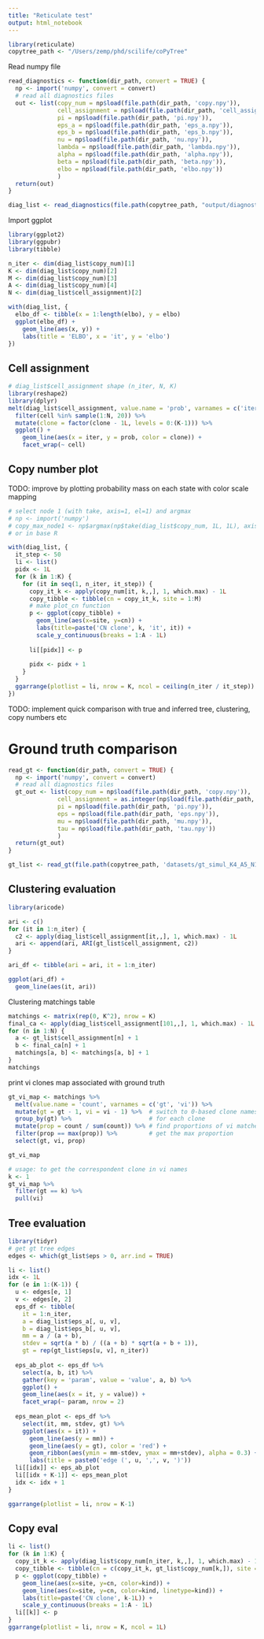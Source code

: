 ```yaml
---
title: "Reticulate test"
output: html_notebook
---
```


```r
library(reticulate)
copytree_path <- "/Users/zemp/phd/scilife/coPyTree"
```

Read numpy file

```r
read_diagnostics <- function(dir_path, convert = TRUE) {
  np <- import('numpy', convert = convert)
  # read all diagnostics files
  out <- list(copy_num = np$load(file.path(dir_path, 'copy.npy')),
              cell_assignment = np$load(file.path(dir_path, 'cell_assignment.npy')),
              pi = np$load(file.path(dir_path, 'pi.npy')),
              eps_a = np$load(file.path(dir_path, 'eps_a.npy')),
              eps_b = np$load(file.path(dir_path, 'eps_b.npy')),
              nu = np$load(file.path(dir_path, 'nu.npy')),
              lambda = np$load(file.path(dir_path, 'lambda.npy')),
              alpha = np$load(file.path(dir_path, 'alpha.npy')),
              beta = np$load(file.path(dir_path, 'beta.npy')),
              elbo = np$load(file.path(dir_path, 'elbo.npy'))
              )
  return(out)
}

diag_list <- read_diagnostics(file.path(copytree_path, "output/diagnostics"))
```

Import ggplot
```r
library(ggplot2)
library(ggpubr)
library(tibble)

n_iter <- dim(diag_list$copy_num)[1]
K <- dim(diag_list$copy_num)[2]
M <- dim(diag_list$copy_num)[3]
A <- dim(diag_list$copy_num)[4]
N <- dim(diag_list$cell_assignment)[2]
```

```r
with(diag_list, {
  elbo_df <- tibble(x = 1:length(elbo), y = elbo)
  ggplot(elbo_df) +
    geom_line(aes(x, y)) +
    labs(title = 'ELBO', x = 'it', y = 'elbo')
})
```

## Cell assignment

```r
# diag_list$cell_assignment shape (n_iter, N, K)
library(reshape2)
library(dplyr)
melt(diag_list$cell_assignment, value.name = 'prob', varnames = c('iter', 'cell', 'clone')) %>%
  filter(cell %in% sample(1:N, 20)) %>%
  mutate(clone = factor(clone - 1L, levels = 0:(K-1))) %>%
  ggplot() +
    geom_line(aes(x = iter, y = prob, color = clone)) +
    facet_wrap(~ cell)
```


## Copy number plot
TODO: improve by plotting probability mass on each state with color scale mapping
```r
# select node 1 (with take, axis=1, el=1) and argmax
# np <- import('numpy')
# copy_max_node1 <- np$argmax(np$take(diag_list$copy_num, 1L, 1L), axis=-1L)
# or in base R

with(diag_list, {
  it_step <- 50
  li <- list()
  pidx <- 1L
  for (k in 1:K) {
    for (it in seq(1, n_iter, it_step)) {
      copy_it_k <- apply(copy_num[it, k,,], 1, which.max) - 1L
      copy_tibble <- tibble(cn = copy_it_k, site = 1:M)
      # make plot_cn function
      p <- ggplot(copy_tibble) +
        geom_line(aes(x=site, y=cn)) +
        labs(title=paste('CN clone', k, 'it', it)) +
        scale_y_continuous(breaks = 1:A - 1L)
        
      li[[pidx]] <- p
      
      pidx <- pidx + 1
    }
  }
  ggarrange(plotlist = li, nrow = K, ncol = ceiling(n_iter / it_step))
})
```
TODO: implement quick comparison with true and inferred tree, clustering, copy
numbers etc

# Ground truth comparison

```r
read_gt <- function(dir_path, convert = TRUE) {
  np <- import('numpy', convert = convert)
  # read all diagnostics files
  gt_out <- list(copy_num = np$load(file.path(dir_path, 'copy.npy')),
              cell_assignment = as.integer(np$load(file.path(dir_path, 'cell_assignment.npy'))),
              pi = np$load(file.path(dir_path, 'pi.npy')),
              eps = np$load(file.path(dir_path, 'eps.npy')),
              mu = np$load(file.path(dir_path, 'mu.npy')),
              tau = np$load(file.path(dir_path, 'tau.npy'))
              )
  return(gt_out)
}

gt_list <- read_gt(file.path(copytree_path, 'datasets/gt_simul_K4_A5_N100_M500'))

```

## Clustering evaluation

```r
library(aricode)

ari <- c()
for (it in 1:n_iter) {
  c2 <- apply(diag_list$cell_assignment[it,,], 1, which.max) - 1L
  ari <- append(ari, ARI(gt_list$cell_assignment, c2))
}

ari_df <- tibble(ari = ari, it = 1:n_iter)

ggplot(ari_df) +
  geom_line(aes(it, ari))

```
Clustering matchings table
```r
matchings <- matrix(rep(0, K^2), nrow = K)
final_ca <- apply(diag_list$cell_assignment[101,,], 1, which.max) - 1L
for (n in 1:N) {
  a <- gt_list$cell_assignment[n] + 1
  b <- final_ca[n] + 1
  matchings[a, b] <- matchings[a, b] + 1
}
matchings
```

print vi clones map associated with ground truth
```r
gt_vi_map <- matchings %>%
  melt(value.name = 'count', varnames = c('gt', 'vi')) %>%
  mutate(gt = gt - 1, vi = vi - 1) %>%  # switch to 0-based clone names
  group_by(gt) %>%                      # for each clone 
  mutate(prop = count / sum(count)) %>% # find proportions of vi matches
  filter(prop == max(prop)) %>%         # get the max proportion
  select(gt, vi, prop)

gt_vi_map
```
```r
# usage: to get the correspondent clone in vi names
k <- 1
gt_vi_map %>%
  filter(gt == k) %>%
  pull(vi)
```
## Tree evaluation

```r
library(tidyr)
# get gt tree edges
edges <- which(gt_list$eps > 0, arr.ind = TRUE)

li <- list()
idx <- 1L
for (e in 1:(K-1)) {
  u <- edges[e, 1]
  v <- edges[e, 2]
  eps_df <- tibble(
    it = 1:n_iter,
    a = diag_list$eps_a[, u, v], 
    b = diag_list$eps_b[, u, v],
    mm = a / (a + b),
    stdev = sqrt(a * b) / ((a + b) * sqrt(a + b + 1)),
    gt = rep(gt_list$eps[u, v], n_iter))
  
  eps_ab_plot <- eps_df %>%
    select(a, b, it) %>%
    gather(key = 'param', value = 'value', a, b) %>%
    ggplot() +
    geom_line(aes(x = it, y = value)) +
    facet_wrap(~ param, nrow = 2)
  
  eps_mean_plot <- eps_df %>%
    select(it, mm, stdev, gt) %>%
    ggplot(aes(x = it)) +
      geom_line(aes(y = mm)) +
      geom_line(aes(y = gt), color = 'red') +
      geom_ribbon(aes(ymin = mm-stdev, ymax = mm+stdev), alpha = 0.3) +
      labs(title = paste0('edge (', u, ',', v, ')'))
  li[[idx]] <- eps_ab_plot
  li[[idx + K-1]] <- eps_mean_plot
  idx <- idx + 1
}

ggarrange(plotlist = li, nrow = K-1)
```

## Copy eval

```r
li <- list()
for (k in 1:K) {
  copy_it_k <- apply(diag_list$copy_num[n_iter, k,,], 1, which.max) - 1L
  copy_tibble <- tibble(cn = c(copy_it_k, gt_list$copy_num[k,]), site = c(1:M, 1:M), kind = c(rep('vi', M), rep('gt', M)))
  p <- ggplot(copy_tibble) +
    geom_line(aes(x=site, y=cn, color=kind)) +
    geom_line(aes(x=site, y=cn, color=kind, linetype=kind)) +
    labs(title=paste('CN clone', k-1L)) +
    scale_y_continuous(breaks = 1:A - 1L)
  li[[k]] <- p
}
ggarrange(plotlist = li, nrow = K, ncol = 1L)
```